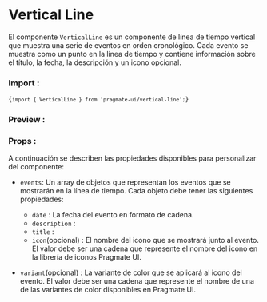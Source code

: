 
# Vertical Line

El componente `VerticalLine` es un componente de línea de tiempo vertical que muestra una serie de eventos en orden
cronológico. Cada evento se muestra como un punto en la línea de tiempo y contiene información sobre el título, la
fecha, la descripción y un icono opcional.

### Import :

<Code>{`import { VerticalLine } from 'pragmate-ui/vertical-line';`}</Code>

### Preview :

<Result />

### Props :

A continuación se describen las propiedades disponibles para personalizar del componente:

-   `events`: Un array de objetos que representan los eventos que se mostrarán en la línea de tiempo. Cada objeto debe
    tener las siguientes propiedades:

    -   `date` : La fecha del evento en formato de cadena.
    -   `description` :
    -   `title` :
    -   `icon`(opcional) : El nombre del icono que se mostrará junto al evento. El valor debe ser una cadena que
        represente el nombre del icono en la librería de iconos Pragmate UI.

-   `variant`(opcional) : La variante de color que se aplicará al icono del evento. El valor debe ser una cadena que
    represente el nombre de una de las variantes de color disponibles en Pragmate UI.
